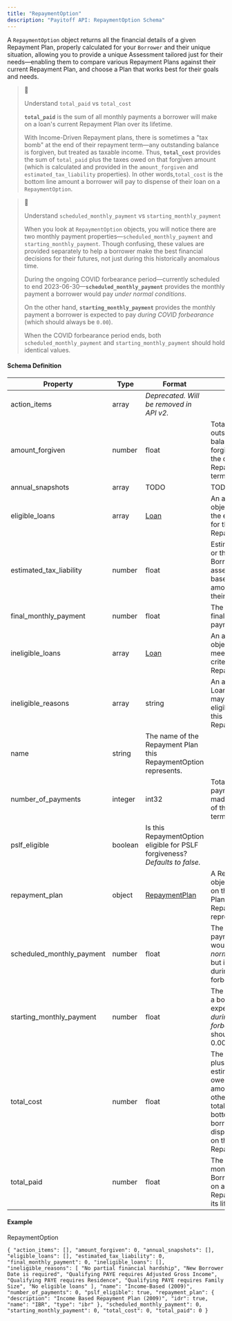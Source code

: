 ```yaml
---
title: "RepaymentOption"
description: "Payitoff API: RepaymentOption Schema"
---
```


A `RepaymentOption` object returns all the financial details of a given Repayment Plan, properly calculated for your `Borrower` and their unique situation, allowing you to provide a unique Assessment tailored just for their needs—enabling them to compare various Repayment Plans against their current Repayment Plan, and choose a Plan that works best for their goals and needs.

> 📘
> 
> Understand `total_paid` vs `total_cost`
> 
> **`total_paid`** is the sum of all monthly payments a borrower will make on a loan's current Repayment Plan over its lifetime.
> 
> With Income-Driven Repayment plans, there is sometimes a "tax bomb" at the end of their repayment term—any outstanding balance is forgiven, but treated as taxable income. Thus, **`total_cost`** provides the sum of `total_paid` plus the taxes owed on that forgiven amount (which is calculated and provided in the `amount_forgiven` and `estimated_tax_liability` properties). In other words,`total_cost` is the bottom line amount a borrower will pay to dispense of their loan on a `RepaymentOption`.

> 📘
> 
> Understand `scheduled_monthly_payment` vs `starting_monthly_payment`
> 
> When you look at `RepaymentOption` objects, you will notice there are two monthly payment properties—`scheduled_monthly_payment` and `starting_monthly_payment`. Though confusing, these values are provided separately to help a borrower make the best financial decisions for their futures, not just during this historically anomalous time.
> 
> During the ongoing COVID forbearance period—currently scheduled to end 2023-06-30—**`scheduled_monthly_payment`** provides the monthly payment a borrower would pay _under normal conditions_.
> 
> On the other hand, **`starting_monthly_payment`** provides the monthly payment a borrower is expected to pay _during COVID forbearance_ (which should always be `0.00`).
> 
> When the COVID forbearance period ends, both `scheduled_monthly_payment` and `starting_monthly_payment` should hold identical values.

#### Schema Definition

| Property                    | Type    | Format                                                                     | Description                                                                                                                                                                                                              |
| --------------------------- | ------- | -------------------------------------------------------------------------- | ------------------------------------------------------------------------------------------------------------------------------------------------------------------------------------------------------------------------ |
| action\_items               | array   | _Deprecated. Will be removed in API v2._                                   |                                                                                                                                                                                                                          |
| amount\_forgiven            | number  | float                                                                      | Total amount of outstanding Loan balance that will be forgiven at the end of the current Repayment Plan's term.                                                                                                          |
| annual\_snapshots           | array   | TODO                                                                       | TODO                                                                                                                                                                                                                     |
| eligible\_loans             | array   | [Loan](/docs/loan-schema)                                                  | An array of Loan objects which meet the eligibility criteria for this RepaymentOption.                                                                                                                                   |
| estimated\_tax\_liability   | number  | float                                                                      | Estimated tax bomb, or the amount a Borrower will have assessed as income based on total amount forgiven by their Repayment Plan.                                                                                        |
| final\_monthly\_payment     | number  | float                                                                      | The amount of the final monthly payment.                                                                                                                                                                                 |
| ineligible\_loans           | array   | [Loan](/docs/loan-schema)                                                  | An array of Loan objects which **do not** meet the eligibility criteria for this RepaymentOption.                                                                                                                        |
| ineligible\_reasons         | array   | string                                                                     | An array of reasons Loans or a Borrower may not meet eligibility criteria for this RepaymentOption.                                                                                                                      |
| name                        | string  | The name of the Repayment Plan this RepaymentOption represents.            |                                                                                                                                                                                                                          |
| number\_of\_payments        | integer | int32                                                                      | Total number of payments that will be made over the course of the repayment term.                                                                                                                                        |
| pslf\_eligible              | boolean | Is this RepaymentOption eligible for PSLF forgiveness?_Defaults to false._ |                                                                                                                                                                                                                          |
| repayment\_plan             | object  | [RepaymentPlan](/docs/repayment-plan-schema)                               | A RepaymentPlan object with full details on the Repayment Plan this RepaymentOption represents.                                                                                                                          |
| scheduled\_monthly\_payment | number  | float                                                                      | The regular monthly payment a borrower would pay _under normal conditions_, but is unlikely to pay during COVID forbearance.                                                                                             |
| starting\_monthly\_payment  | number  | float                                                                      | The monthly payment a borrower is expected to pay _during COVID forbearance_ (which should always be 0.00).                                                                                                              |
| total\_cost                 | number  | float                                                                      | The sum of total\_paid plus estimated\_tax\_liability owed on total amount\_forgiven. In other words, total\_cost is the bottom line amount a borrower will pay to dispense of their loan on the current Repayment Plan. |
| total\_paid                 | number  | float                                                                      | The sum of all monthly payments a Borrower will make on a loan's current Repayment Plan over its lifetime.                                                                                                               |

#### Example

RepaymentOption

`{
  "action_items": [],
  "amount_forgiven": 0,
  "annual_snapshots": [],
  "eligible_loans": [],
  "estimated_tax_liability": 0,
  "final_monthly_payment": 0,
  "ineligible_loans": [],
  "ineligible_reasons": [
    "No partial financial hardship",
    "New Borrower Date is required",
    "Qualifying PAYE requires Adjusted Gross Income",
    "Qualifying PAYE requires Residence",
    "Qualifying PAYE requires Family Size",
    "No eligible loans"
  ],
  "name": "Income-Based (2009)",
  "number_of_payments": 0,
  "pslf_eligible": true,
  "repayment_plan": {
    "description": "Income Based Repayment Plan (2009)",
    "idr": true,
    "name": "IBR",
    "type": "ibr"
  },
  "scheduled_monthly_payment": 0,
  "starting_monthly_payment": 0,
  "total_cost": 0,
  "total_paid": 0
}
`